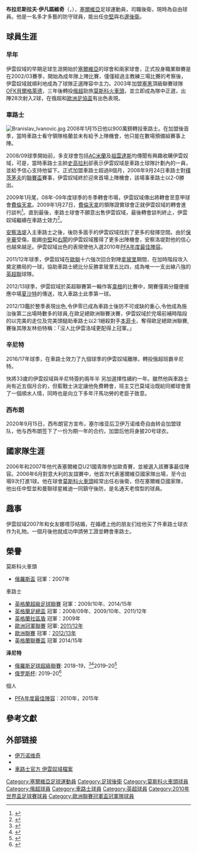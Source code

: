 {{noteTA
|G1=uefa|G2=EPL|G3=football
|T=zh-hans:布拉尼斯拉夫·伊万诺维奇;zh-hk:布拉尼斯拉夫·伊雲奴域;zh-tw:布拉尼斯拉夫·伊凡諾維奇;
|1=zh-hans:伊万诺维奇;zh-hk:伊雲奴域;zh-tw:伊凡諾維奇;
}}
{{football player infobox
| name = 布拉尼斯拉夫·伊雲奴域<br />''Branislav Ivanović''
| image = Ser-Swi (22).jpg
| image_size = 250px
| caption = 伊凡諾維奇於[[2018年國際足協世界盃|2018年世界盃]]
| fullname = Branislav Ivanović<ref name="Hugman2010-11">{{cite book|editor-first=Barry J.|editor-last=Hugman|title=The PFA Footballers' Who's Who 2010–11|year=2010|publisher=Mainstream Publishing|location=Edinburgh|isbn=978-1-84596-601-0|page=213}}</ref>
| birth_date = {{Birth date and age|1984|2|22|df=y}}<ref name="Hugman2010-11"/>
| birth_place = 南斯拉夫[[斯雷姆斯卡米特罗维察|斯雷姆斯卡米特罗维察]]
| height = 1.85 m<ref>{{cite news|url=http://www.chelseafc.com/teams/first-team/branislav-ivanovic.html|title=Player Profile: Branislav Ivanović|publisher=chelseafc.com|deadurl=yes|archiveurl=https://web.archive.org/web/20160811230757/http://www.chelseafc.com/teams/first-team/branislav-ivanovic.html|archivedate=11 August 2016}}</ref>
| nickname = Bane、帶刀侍衛
| position = [[中堅|中堅]]、[[右閘|右閘]]
| currentclub =
| clubnumber = 
| years1 = 2002–2004
| clubs1 = {{link-en|斯雷姆 (球队)|FK Srem|斯雷姆}}
| caps1 = 19
| goals1 = 2
| years2 = 2004–2006
| clubs2 = [[OFK貝爾格萊德|OFK貝爾格萊德]]
| caps2 = 55
| goals2 = 5
| years3 = 2006–2008
| clubs3 = [[莫斯科火車頭足球俱樂部|莫斯科火車頭]]
| caps3 = 54
| goals3 = 5
| years4 = 2008–2017
| clubs4 = [[切尔西足球俱乐部|切尔西]]
| caps4 = 261
| goals4 = 22
| years5 = 2017–2020
| clubs5 = [[圣彼得堡泽尼特足球俱乐部|泽尼特]]
| caps5 = 90
| goals5 = 8
| years6 = 2020–2021
| clubs6 = [[西布罗姆维奇足球俱乐部|西布朗]]
| caps6 = 13
| goals6 = 0
| nationalyears1 = 2003–2007
| nationalteam1 = [[塞爾維亞21歲以下國家足球隊|塞爾維亞U21]]
| nationalcaps1 = 38
| nationalgoals1 = 4
| nationalyears2 = 2005–2018
| nationalteam2 = [[塞爾維亞國家足球隊|塞爾維亞]]
| nationalcaps2 = 105
| nationalgoals2 = 13
| pcupdate = 2021年7月1日
| ntupdate = 2018年6月22日
}}

'''布拉尼斯拉夫·伊凡諾維奇'''（{{lang-sr|'''Branislav Ivanović'''}}，{{bd|1984年|2月22日|catIDx=Ivanovic, Branislav}}），[[塞爾維亞|塞爾維亞]]足球運動員，司職後衛，現時為自由球員。他是一名多才多藝的防守球員，能出任[[中堅|中堅]]與右[[邊後衛|邊後衛]]。

== 球員生涯 ==
=== 早年 ===
伊雲奴域的早期足球生涯開始於[[塞爾維亞|塞爾維亞]]的球會{{link-en|FK 斯梅德雷沃|FK Remont Čačak}}和{{link-en|斯雷姆 (球队)|FK Srem|斯雷姆}}兩家球會，正式投身職業聯賽是在2002/03賽季，開始為成年隊上陣比賽，僅僅經過主教練三場比賽的考察後，伊雲奴域就順利地成為了球隊正選陣容中主力。2003年加盟[[塞爾維亞和黑山|塞黑]]頂級聯賽球隊[[OFK貝爾格萊德|OFK貝爾格萊德]]，三年後轉投[[俄超|俄超]]勁旅[[莫斯科火車頭|莫斯科火車頭]]，並立即成為隊中正選，出陣28次射入2球，在俄超和[[歐洲足協盃|歐洲足協盃]]有出色表現。

=== 車路士 ===
[[File:Branislav_Ivanovic.jpg|thumb]]
2008年1月15日他以900萬鎊轉投車路士。在加盟後首季，當時車路士看守領隊格蘭並未有給予上陣機會，他只能在數場預備組賽事上陣。

2008/09球季開始前，多支球會包括[[AC米蘭|AC米蘭]]及[[祖雲達斯|祖雲達斯]]均傳聞有興趣收購伊雲奴域，可是，當時車路士主帥[[史高拉利|史高拉利]]卻表示伊雲奴域是車路士球隊計劃內的一員，並給予信心支持他留下。正式加盟車路士超過8個月，2008年9月24日車路士對[[樸茨茅夫|樸茨茅夫]]的[[英格蘭足球聯賽盃|聯賽盃]]賽事，伊雲奴域終於迎來首場上陣機會，該場事車路士以2-0勝出。

2009年1月尾，08年-09年度球季的冬季轉會市場，伊雲奴域傳出將轉會至意甲球會[[費倫天拿|費倫天拿]]。2009年1月27日，[[費倫天拿|費倫天拿]]的領隊證實球會正就伊雲奴域的轉會進行談判<ref>{{cite news|url=http://www.b92.net/sport/fudbal/vesti.php?yyyy=2009&mm=01&dd=27&nav_id=341541|title=Ivanović na korak od Fiorentine|date=2008-01-16|accessdate=2009-01-27|publisher=b92.net|language=sr|archive-date=2009-02-03|archive-url=https://web.archive.org/web/20090203113159/http://b92.net/sport/fudbal/vesti.php?yyyy=2009&mm=01&dd=27&nav_id=341541|dead-url=no}}</ref>。直到最後，車路士球會不願意出售伊雲奴域，最後轉會談判終止，伊雲奴域繼續在車路士效力<ref>{{cite news|url=http://www.b92.net/sport/fudbal/vesti.php?yyyy=2009&mm=02&dd=01&nav_id=342540|title=Menadžer: Čelsi ne pušta Ivanovića|date=2008-02-01|accessdate=2009-02-14|publisher=b92.net|language=sr|archive-date=2009-02-04|archive-url=https://web.archive.org/web/20090204090803/http://b92.net/sport/fudbal/vesti.php?yyyy=2009&mm=02&dd=01&nav_id=342540|dead-url=no}}</ref>。

[[安察洛堤|安察洛堤]]入主車路士之後，後防多面手的伊雲奴域找到了更多的發揮空間。由於[[若泽·博辛瓦|保辛華]]受傷，能踢[[中堅|中堅]]和[[右閘|右閘]]的伊雲奴域獲得了更多出陣機會，安察洛堤對他的信心也越來越足。伊雲奴域出色的表現使他入選2010年[[PFA年度最佳陣容|PFA年度最佳陣容]]。

2011/12年球季，伊雲奴域在[[歐聯|歐聯]]十六強次回合對陣[[那不勒斯足球俱樂部|拿玻里]]期間，在加時階段攻入奠定勝局的一球，協助車路士總比分反勝拿玻里五比四，成為唯一一支出線八強的[[英超聯|英超聯]]球隊。

2012/13球季，伊雲奴域於英超聯賽第一輪作客[[韋根足球會|韋根]]的比賽中，開賽僅兩分鐘便接應中場[[伊登·夏薩特|夏沙特]]的傳送，攻入車路士此季第一球。

2012/13鑑於整季表現出色,令伊零已成為車路士後防不可或缺的重心,令他成為施治後第二出場時數多的球員,在歐足總歐洲聯賽決賽，伊雲奴域於完場前補時階段的以完美的走位及完美頭鎚助車路士以2:1絕殺對手[[里斯本與本菲卡體育|本菲卡]]，奪得歐足總歐洲聯賽,賽後其隊友林伯特稱：「沒人比伊雲洛域更配得上冠軍。」

=== 辛尼特 ===

2016/17年球季，在車路士效力了九個球季的伊雲奴域離隊，轉投俄超班霸辛尼特。

快將33歲的伊雲奴域與辛尼特簽約兩年半 另加選擇性續約一年。雖然他與車路士尚有近五個月合約，但藍戰士決定讓他免費轉會，班主艾巴莫域治既給同鄉球會賣了一個順水人情，同時也是向立下多年汗馬功勞的老臣子致意。

=== 西布朗 === 
2020年9月15日，西布朗官方宣布，塞尔维亚后卫伊万诺维奇自由转会加盟球队，他与西布朗签下了一份为期一年的合约，加盟后他将身披20号球衣。

== 國家隊生涯 ==

2006年和2007年他代表塞爾維亞U21國青隊參加歐青賽，並被選入該賽事最佳陣容。2006年6月對意大利的友誼賽中，他首次代表塞爾維亞國家隊出場，至今出場9次打進1球。他在球會[[莫斯科火車頭足球俱樂部|莫斯科火車頭]]經常出任右後衛，但在塞爾維亞國家隊，他出任中堅並和曼聯球星維迪一同鎮守後防，是名通天老倌型的球員。

== 趣事 ==
伊雲奴域2007年和女友娜塔莎结婚，在婚禮上他的朋友们给他买了件車路士球衣作为礼物。一個月後他就成功申請勞工證並轉會車路士。

== 榮譽 ==
;莫斯科火車頭
* [[俄羅斯盃|俄羅斯盃]] 冠軍：2007年

;車路士
* [[英格蘭超級足球聯賽|英格蘭超級足球聯賽]] 冠軍：2009/10年、2014/15年
* [[英格蘭足總盃|英格蘭足總盃]] 冠軍：2008/09年、2009/10年、2011/12年
* [[英格蘭社區盾|英格蘭社區盾]] 冠軍：2009年
* [[歐洲冠軍聯賽|歐洲冠軍聯賽]] 冠軍: [[2011/12賽季歐洲冠軍聯賽|2011/12年]]
* [[歐洲聯賽|歐洲聯賽]] 冠軍：[[2012/13賽季歐洲聯賽|2012/13年]]
* [[英格蘭聯賽盃|英格蘭聯賽盃]]  冠軍 2014/15年

'''泽尼特'''
*[[俄羅斯足球超級聯賽|俄羅斯足球超級聯賽]]: 2018–19，<ref>{{cite web|publisher=[[俄羅斯足球超級聯賽|俄羅斯足球超級聯賽]]|url=https://premierliga.ru/news/rfpl/news_23429.html|title=Zenit is the Russian Premier League champion|date=4 May 2019|language=ru|access-date=2020-12-25|archive-date=2021-02-06|archive-url=https://web.archive.org/web/20210206083212/https://premierliga.ru/news/rfpl/news_23429.html|dead-url=no}}</ref><ref>{{cite web|publisher=[[圣彼得堡泽尼特足球俱乐部|圣彼得堡泽尼特足球俱乐部]]|url=https://fc-zenit.ru/news/2019-05-04-20-igrokov-zenita-vpervye-stali-chempionami-rossii.htm|title=20 Zenit players became Russian champions for the first time|date=4 May 2019|language=ru|access-date=2020-12-25|archive-date=2020-11-16|archive-url=https://web.archive.org/web/20201116231359/https://fc-zenit.ru/news/2019-05-04-20-igrokov-zenita-vpervye-stali-chempionami-rossii.htm|dead-url=no}}</ref>2019–20<ref>{{cite web|publisher=Russian Premier League|url=https://eng.premierliga.ru/news/rfpl/news_25060.html|title=Zenit crowned 2019/20 RPL champions|date=5 July 2020|access-date=2020-12-25|archive-date=2021-02-01|archive-url=https://web.archive.org/web/20210201100336/https://eng.premierliga.ru/news/rfpl/news_25060.html|dead-url=no}}</ref>
*[[俄罗斯杯|俄罗斯杯]]: 2019–20<ref>{{cite web|publisher=[[俄羅斯足球超級聯賽|俄羅斯足球超級聯賽]]|url=https://eng.premierliga.ru/news/rfpl/news_25197.html|title=Late Dzyuba penalty seals Russian Cup for Zenit|date=25 July 2020|access-date=2020-12-25|archive-date=2020-07-29|archive-url=https://web.archive.org/web/20200729023403/https://eng.premierliga.ru/news/rfpl/news_25197.html|dead-url=no}}</ref>

;個人
* [[PFA年度最佳陣容|PFA年度最佳陣容]]：2010年，2015年

== 參考文獻 ==
{{Reflist}}

== 外部链接 ==
* [https://web.archive.org/web/20071017190004/http://beliorlovi.net/branislav-ivanovic.html 伊万诺维奇] {{sr icon}}
* {{soccerbase|id=47694|name=伊雲奴域}}
* [http://www.chelseafc.com/page/PlayerProfileDetail/0,,10268~39508,00.html 車路士官方 伊雲奴域檔案] {{Wayback|url=http://www.chelseafc.com/page/PlayerProfileDetail/0,,10268~39508,00.html |date=20120805061415 }}

{{Serbia Squad 2010 World Cup}}
{{2018年世界盃足球賽塞爾維亞參賽名單}}
{{2009/10年英超PFA年度最佳陣容}}
{{2014-2015年英超PFA年度最佳陣容}}

{{DEFAULTSORT:Ivanovic, Branislav}}
[[Category:塞爾維亞足球運動員|Category:塞爾維亞足球運動員]]
[[Category:足球後衛|Category:足球後衛]]
[[Category:莫斯科火車頭球員|Category:莫斯科火車頭球員]]
[[Category:俄超球員|Category:俄超球員]]
[[Category:車路士球員|Category:車路士球員]]
[[Category:英超球員|Category:英超球員]]
[[Category:2010年世界盃足球賽球員|Category:2010年世界盃足球賽球員]]
[[Category:歐洲聯賽冠軍盃冠軍隊球員|Category:歐洲聯賽冠軍盃冠軍隊球員]]